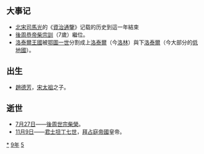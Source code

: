 {{yearTOC|959|于阗'''[[同慶_(于闐)|同慶]]四十八年'''；辽'''[[應曆|應曆]]九年'''；南汉'''[[大寶_(南唐)|大寶]]二年'''；后蜀'''[[广政|广政]]二十二年'''；北汉'''[[天会_(北漢)|天会]]三年'''；后周（吴越、荆南、南唐）'''[[显德|显德]]六年'''；大理'''[[廣德_(大理)|廣德]]七年'''；日本'''[[天德_(日本)|天德]]三年'''}}

== 大事记 ==
* [[北宋|北宋]][[司馬光|司馬光]]的《[[資治通鑒|資治通鑒]]》记载的历史到這一年結束
* [[後周恭帝|後周恭帝]][[柴宗訓|柴宗訓]]（7歲）繼位。
* [[洛泰爾王國|洛泰爾王國]]被[[鄂圖一世|鄂圖一世]]分割成上[[洛泰爾|洛泰爾]]（今[[洛林|洛林]]）與下[[洛泰爾|洛泰爾]]（今大部分的[[低地國|低地國]]）。

== 出生 ==
* [[趙德芳|趙德芳]]，[[宋太祖|宋太祖]]之子。

== 逝世 ==
{{Wikisource year mention}}
* [[7月27日|7月27日]]——[[後周世宗|後周世宗]][[柴榮|柴榮]]。
* [[11月9日|11月9日]]——[[君士坦丁七世|君士坦丁七世]]，[[拜占庭帝國|拜占庭帝國]]皇帝。

[[Category:959年|*]]
[[Category:950年代|9年]]
[[Category:10世纪各年|5]]